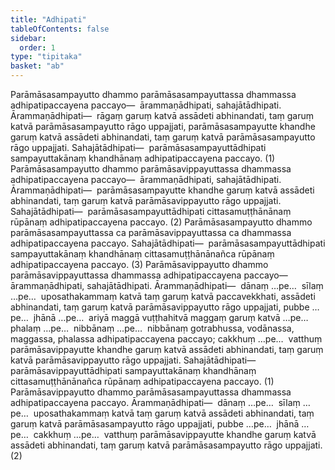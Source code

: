 ```yaml
---
title: "Adhipati"
tableOfContents: false
sidebar:
  order: 1
type: "tipitaka"
basket: "ab"
---
```



<DynamicBreadcrumb />

<Division number="66">

<Paragraph number="2251">
Parāmāsasampayutto dhammo parāmāsasampayuttassa dhammassa adhipatipaccayena paccayo—  ārammaṇādhipati, sahajātādhipati. <Emphasis>Ārammaṇādhipati</Emphasis>—  rāgaṃ garuṃ katvā assādeti abhinandati, taṃ garuṃ katvā parāmāsasampayutto rāgo uppajjati, parāmāsasampayutte khandhe garuṃ katvā assādeti abhinandati, taṃ garuṃ katvā parāmāsasampayutto rāgo uppajjati. <Emphasis>Sahajātādhipati</Emphasis>—  parāmāsasampayuttādhipati sampayuttakānaṃ khandhānaṃ adhipatipaccayena paccayo. (1)
</Paragraph>

<Paragraph number="2252">
Parāmāsasampayutto dhammo parāmāsavippayuttassa dhammassa adhipatipaccayena paccayo—  ārammaṇādhipati, sahajātādhipati. <Emphasis>Ārammaṇādhipati</Emphasis>—  parāmāsasampayutte khandhe garuṃ katvā assādeti abhinandati, taṃ garuṃ katvā parāmāsavippayutto rāgo uppajjati. <Emphasis>Sahajātādhipati</Emphasis>—  parāmāsasampayuttādhipati cittasamuṭṭhānānaṃ rūpānaṃ adhipatipaccayena paccayo. (2)
</Paragraph>

<Paragraph number="2253">
Parāmāsasampayutto dhammo parāmāsasampayuttassa ca parāmāsavippayuttassa ca dhammassa adhipatipaccayena paccayo. <Emphasis>Sahajātādhipati</Emphasis>—  parāmāsasampayuttādhipati sampayuttakānaṃ khandhānaṃ cittasamuṭṭhānānañca rūpānaṃ adhipatipaccayena paccayo. (3)
</Paragraph>

</Division>
<Division number="67">

<Paragraph number="2254">
Parāmāsavippayutto dhammo parāmāsavippayuttassa dhammassa adhipatipaccayena paccayo—  ārammaṇādhipati, sahajātādhipati. <Emphasis>Ārammaṇādhipati</Emphasis>—  dānaṃ …pe…  sīlaṃ …pe…  uposathakammaṃ katvā taṃ garuṃ katvā paccavekkhati, assādeti abhinandati, taṃ garuṃ katvā parāmāsavippayutto rāgo uppajjati, pubbe …pe…  jhānā …pe…  ariyā maggā vuṭṭhahitvā maggaṃ garuṃ katvā …pe…  phalaṃ …pe…  nibbānaṃ …pe…  nibbānaṃ gotrabhussa, vodānassa, maggassa, phalassa adhipatipaccayena paccayo; cakkhuṃ …pe…  vatthuṃ parāmāsavippayutte khandhe garuṃ katvā assādeti abhinandati, taṃ garuṃ katvā parāmāsavippayutto rāgo uppajjati. <Emphasis>Sahajātādhipati</Emphasis>—  parāmāsavippayuttādhipati sampayuttakānaṃ khandhānaṃ cittasamuṭṭhānānañca rūpānaṃ adhipatipaccayena paccayo. (1)
</Paragraph>

<Paragraph number="2255">
Parāmāsavippayutto dhammo parāmāsasampayuttassa dhammassa adhipatipaccayena paccayo. <Emphasis>Ārammaṇādhipati</Emphasis>—  dānaṃ …pe…  sīlaṃ …pe…  uposathakammaṃ katvā taṃ garuṃ katvā assādeti abhinandati, taṃ garuṃ katvā parāmāsasampayutto rāgo uppajjati, pubbe …pe…  jhānā …pe…  cakkhuṃ …pe…  vatthuṃ parāmāsavippayutte khandhe garuṃ katvā assādeti abhinandati, taṃ garuṃ katvā parāmāsasampayutto rāgo uppajjati. (2)
</Paragraph>
</Division>